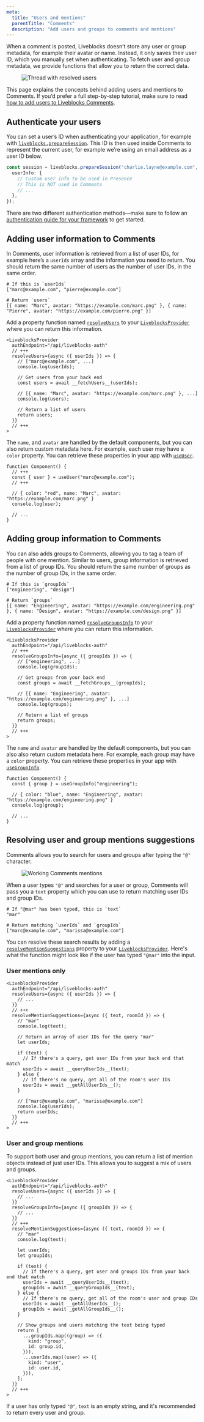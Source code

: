 ```yaml
---
meta:
  title: "Users and mentions"
  parentTitle: "Comments"
  description: "Add users and groups to comments and mentions"
---
```


When a comment is posted, Liveblocks doesn’t store any user or group metadata,
for example their avatar or name. Instead, it only saves their user ID, which
you manually set when authenticating. To fetch user and group metadata, we
provide functions that allow you to return the correct data.

<Figure>
  <Image
    src="/assets/tutorials/comments/thread.png"
    alt="Thread with resolved users"
    width={1291}
    height={892}
  />
</Figure>

<Banner title="Step-by-step tutorial">

This page explains the concepts behind adding users and mentions to Comments. If
you’d prefer a full step-by-step tutorial, make sure to read
[how to add users to Liveblocks Comments](/docs/guides/how-to-add-users-to-liveblocks-comments).

</Banner>

## Authenticate your users

You can set a user’s ID when authenticating your application, for example with
[`liveblocks.prepareSession`](/docs/api-reference/liveblocks-node#access-tokens).
This ID is then used inside Comments to represent the current user, for example
we’re using an email address as a user ID below.

```ts highlight="1"
const session = liveblocks.prepareSession("charlie.layne@example.com", {
  userInfo: {
    // Custom user info to be used in Presence
    // This is NOT used in Comments
    // ...
  },
});
```

There are two different authentication methods—make sure to follow an
[authentication guide for your framework](/docs/authentication) to get started.

## Adding user information to Comments

In Comments, user information is retrieved from a list of user IDs, for example
here’s a `userIds` array and the information you need to return. You should
return the same number of users as the number of user IDs, in the same order.

```shell
# If this is `userIds`
["marc@example.com", "pierre@example.com"]

# Return `users`
[{ name: "Marc", avatar: "https://example.com/marc.png" }, { name: "Pierre", avatar: "https://example.com/pierre.png" }]
```

Add a property function named
[`resolveUsers`](/docs/api-reference/liveblocks-react#LiveblocksProviderResolveUsers)
to your
[`LiveblocksProvider`](/docs/api-reference/liveblocks-react#LiveblocksProvider)
where you can return this information.

```tsx
<LiveblocksProvider
  authEndpoint="/api/liveblocks-auth"
  // +++
  resolveUsers={async ({ userIds }) => {
    // ["marc@example.com", ...]
    console.log(userIds);

    // Get users from your back end
    const users = await __fetchUsers__(userIds);

    // [{ name: "Marc", avatar: "https://example.com/marc.png" }, ...]
    console.log(users);

    // Return a list of users
    return users;
  }}
  // +++
>
```

The `name`, and `avatar` are handled by the default components, but you can also
return custom metadata here. For example, each user may have a `color` property.
You can retrieve these properties in your app with
[`useUser`](/docs/api-reference/liveblocks-react#useUser).

```tsx
function Component() {
  // +++
  const { user } = useUser("marc@example.com");
  // +++

  // { color: "red", name: "Marc", avatar: "https://example.com/marc.png" }
  console.log(user);

  // ...
}
```

## Adding group information to Comments

You can also adds groups to Comments, allowing you to tag a team of people with
one mention. Similar to users, group information is retrieved from a list of
group IDs. You should return the same number of groups as the number of group
IDs, in the same order.

```shell
# If this is `groupIds`
["engineering", "design"]

# Return `groups`
[{ name: "Engineering", avatar: "https://example.com/engineering.png" }, { name: "Design", avatar: "https://example.com/design.png" }]
```

Add a property function named
[`resolveGroupsInfo`](/docs/api-reference/liveblocks-react#LiveblocksProviderResolveGroupsInfo)
to your
[`LiveblocksProvider`](/docs/api-reference/liveblocks-react#LiveblocksProvider)
where you can return this information.

```tsx
<LiveblocksProvider
  authEndpoint="/api/liveblocks-auth"
  // +++
  resolveGroupsInfo={async ({ groupIds }) => {
    // ["engineering", ...]
    console.log(groupIds);

    // Get groups from your back end
    const groups = await __fetchGroups__(groupIds);

    // [{ name: "Engineering", avatar: "https://example.com/engineering.png" }, ...]
    console.log(groups);

    // Return a list of groups
    return groups;
  }}
  // +++
>
```

The `name` and `avatar` are handled by the default components, but you can also
also return custom metadata here. For example, each group may have a `color`
property. You can retrieve these properties in your app with
[`useGroupInfo`](/docs/api-reference/liveblocks-react#useGroupInfo).

```tsx
function Component() {
  const { group } = useGroupInfo("engineering");

  // { color: "blue", name: "Engineering", avatar: "https://example.com/engineering.png" }
  console.log(group);

  // ...
}
```

## Resolving user and group mentions suggestions

Comments allows you to search for users and groups after typing the `"@"`
character.

<Figure>
  <Image
    src="/assets/tutorials/comments/mentions.png"
    alt="Working Comments mentions"
    width={1297}
    height={781}
  />
</Figure>

When a user types `"@"` and searches for a user or group, Comments will pass you
a `text` property which you can use to return matching user IDs and group IDs.

```shell
# If "@mar" has been typed, this is `text`
"mar"

# Return matching `userIds` and `groupIds`
["marc@example.com", "marissa@example.com"]
```

You can resolve these search results by adding a
[`resolveMentionSuggestions`](/docs/api-reference/liveblocks-react#LiveblocksProviderResolveMentionSuggestions)
property to your
[`LiveblocksProvider`](/docs/api-reference/liveblocks-react#LiveblocksProvider).
Here's what the function might look like if the user has typed `"@mar"` into the
input.

### User mentions only

```tsx
<LiveblocksProvider
  authEndpoint="/api/liveblocks-auth"
  resolveUsers={async ({ userIds }) => {
    // ...
  }}
  // +++
  resolveMentionSuggestions={async ({ text, roomId }) => {
    // "mar"
    console.log(text);

    // Return an array of user IDs for the query "mar"
    let userIds;

    if (text) {
      // If there's a query, get user IDs from your back end that match
      userIds = await __queryUserIds__(text);
    } else {
      // If there's no query, get all of the room's user IDs
      userIds = await __getAllUserIds__();
    }

    // ["marc@example.com", "marissa@example.com"]
    console.log(userIds);
    return userIds;
  }}
  // +++
>
```

### User and group mentions

To support both user and group mentions, you can return a list of mention
objects instead of just user IDs. This allows you to suggest a mix of users and
groups.

```tsx
<LiveblocksProvider
  authEndpoint="/api/liveblocks-auth"
  resolveUsers={async ({ userIds }) => {
    // ...
  }}
  resolveGroupsInfo={async ({ groupIds }) => {
    // ...
  }}
  // +++
  resolveMentionSuggestions={async ({ text, roomId }) => {
    // "mar"
    console.log(text);

    let userIds;
    let groupIds;

    if (text) {
      // If there's a query, get user and groups IDs from your back end that match
      userIds = await __queryUserIds__(text);
      groupIds = await __queryGroupIds__(text);
    } else {
      // If there's no query, get all of the room's user and group IDs
      userIds = await __getAllUserIds__();
      groupIds = await _getAllGroupIds__();
    }

    // Show groups and users matching the text being typed
    return [
      ...groupIds.map((group) => ({
        kind: "group",
        id: group.id,
      })),
      ...userIds.map((user) => ({
        kind: "user",
        id: user.id,
      })),
    ];
  }}
  // +++
>
```

If a user has only typed `"@"`, `text` is an empty string, and it's recommended
to return every user and group.
